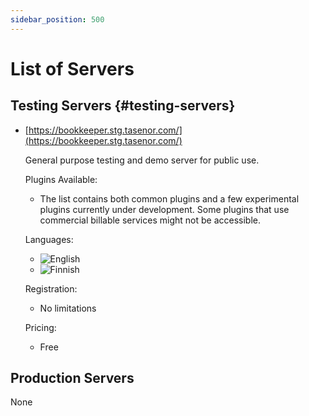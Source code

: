 ```yaml
---
sidebar_position: 500
---
```


# List of Servers

## Testing Servers {#testing-servers}

* [https://bookkeeper.stg.tasenor.com/](https://bookkeeper.stg.tasenor.com/)

  General purpose testing and demo server for public use.

  Plugins Available:
  * The list contains both common plugins and a few experimental plugins currently under development. Some plugins that use commercial billable services might not be accessible.

  Languages:
  * ![English](/Flag_of_the_United_Kingdom.png)
  * ![Finnish](/Flag_of_Finland.png)

  Registration:
  * No limitations

  Pricing:
  * Free


## Production Servers

None
